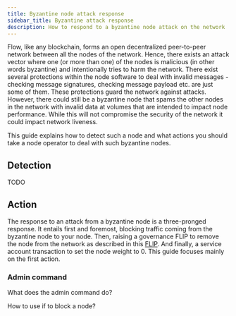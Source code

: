 ```yaml
---
title: Byzantine node attack response
sidebar_title: Byzantine attack response
description: How to respond to a byzantine node attack on the network
---
```


Flow, like any blockchain, forms an open decentralized peer-to-peer network between all the nodes of the network.
Hence, there exists an attack vector where one (or more than one) of the nodes is malicious (in other words byzantine) and intentionally tries to harm the network.
There exist several protections within the node software to deal with invalid messages - checking message signatures, checking message payload etc. are just some of them.
These protections guard the network against attacks. However, there could still be a byzantine node that spams the other nodes in the network with invalid data at volumes that are intended to impact node performance.
While this will not compromise the security of the network it could impact network liveness.

This guide explains how to detect such a node and what actions you should take a node operator to deal with such byzantine nodes.

## Detection

TODO

## Action

The response to an attack from a byzantine node is a three-pronged response.
It entails first and foremost, blocking traffic coming from the byzantine node to your node.
Then, raising a governance FLIP to remove the node from the network as described in this [FLIP](https://github.com/onflow/flips/blob/main/governance/20230105-identify-errant-node.md).
And finally, a service account transaction to set the node weight to 0.
This guide focuses mainly on the first action.

### Admin command

What does the admin command do?

How to use if to block a node?

